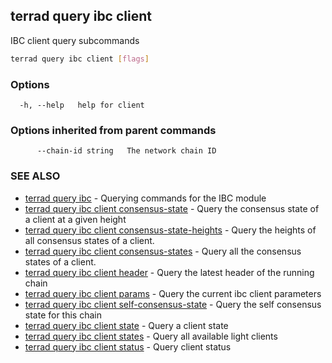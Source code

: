 ## terrad query ibc client

IBC client query subcommands

```sh Terrad
terrad query ibc client [flags]
```

### Options

```
  -h, --help   help for client
```

### Options inherited from parent commands

```
      --chain-id string   The network chain ID
```

### SEE ALSO

* [terrad query ibc](terrad_query_ibc.md)	 - Querying commands for the IBC module
* [terrad query ibc client consensus-state](terrad_query_ibc_client_consensus-state.md)	 - Query the consensus state of a client at a given height
* [terrad query ibc client consensus-state-heights](terrad_query_ibc_client_consensus-state-heights.md)	 - Query the heights of all consensus states of a client.
* [terrad query ibc client consensus-states](terrad_query_ibc_client_consensus-states.md)	 - Query all the consensus states of a client.
* [terrad query ibc client header](terrad_query_ibc_client_header.md)	 - Query the latest header of the running chain
* [terrad query ibc client params](terrad_query_ibc_client_params.md)	 - Query the current ibc client parameters
* [terrad query ibc client self-consensus-state](terrad_query_ibc_client_self-consensus-state.md)	 - Query the self consensus state for this chain
* [terrad query ibc client state](terrad_query_ibc_client_state.md)	 - Query a client state
* [terrad query ibc client states](terrad_query_ibc_client_states.md)	 - Query all available light clients
* [terrad query ibc client status](terrad_query_ibc_client_status.md)	 - Query client status


